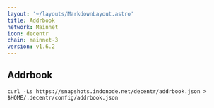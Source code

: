 ```yaml
---
layout: '~/layouts/MarkdownLayout.astro'
title: Addrbook
network: Mainnet
icon: decentr
chain: mainnet-3
version: v1.6.2
---
```

## Addrbook

```
curl -Ls https://snapshots.indonode.net/decentr/addrbook.json > $HOME/.decentr/config/addrbook.json
```